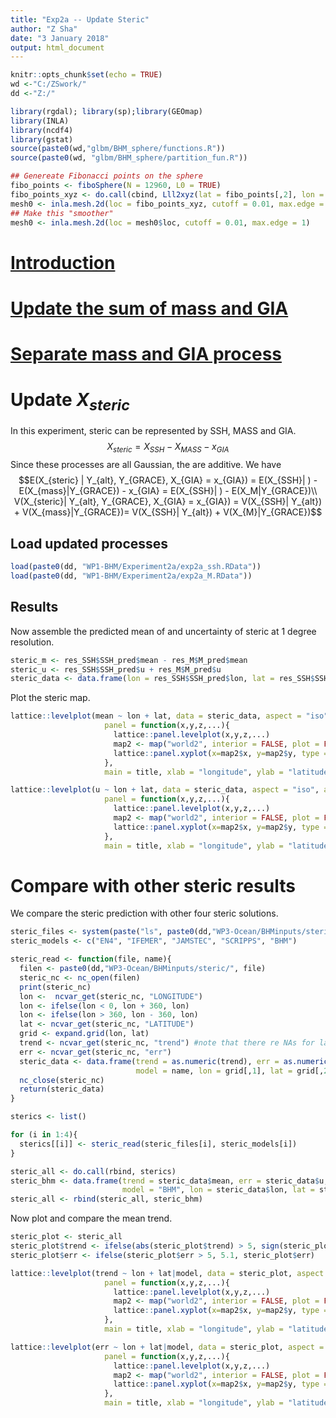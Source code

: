 ```yaml
---
title: "Exp2a -- Update Steric"
author: "Z Sha"
date: "3 January 2018"
output: html_document
---
```


```r
knitr::opts_chunk$set(echo = TRUE)
wd <-"C:/ZSwork/"
dd <-"Z:/"

library(rgdal); library(sp);library(GEOmap)
library(INLA)
library(ncdf4)
library(gstat)
source(paste0(wd,"glbm/BHM_sphere/functions.R"))
source(paste0(wd, "glbm/BHM_sphere/partition_fun.R"))

## Genereate Fibonacci points on the sphere
fibo_points <- fiboSphere(N = 12960, L0 = TRUE)
fibo_points_xyz <- do.call(cbind, Lll2xyz(lat = fibo_points[,2], lon = fibo_points[,1]))
mesh0 <- inla.mesh.2d(loc = fibo_points_xyz, cutoff = 0.01, max.edge = 1)
## Make this "smoother"
mesh0 <- inla.mesh.2d(loc = mesh0$loc, cutoff = 0.01, max.edge = 1)
```

# [Introduction](Exp2a1)

# [Update the sum of mass and GIA](Exp2a2)

# [Separate mass and GIA process](Exp2a3)

# Update $X_{steric}$

In this experiment, steric can be represented by SSH, MASS and GIA. 
$$X_{steric} = X_{SSH} - X_{MASS} - x_{GIA}$$
Since these processes are all Gaussian, the are additive. We have 
$$E(X_{steric} | Y_{alt}, Y_{GRACE}, X_{GIA} = x_{GIA}) = E(X_{SSH}| ) - E(X_{mass}|Y_{GRACE}) - x_{GIA} = E(X_{SSH}| ) - E(X_M|Y_{GRACE})\\
V(X_{steric}| Y_{alt}, Y_{GRACE}, X_{GIA} = x_{GIA}) = V(X_{SSH}| Y_{alt}) + V(X_{mass}|Y_{GRACE})= V(X_{SSH}| Y_{alt}) + V(X_{M}|Y_{GRACE})$$

## Load updated processes
```r
load(paste0(dd, "WP1-BHM/Experiment2a/exp2a_ssh.RData"))
load(paste0(dd, "WP1-BHM/Experiment2a/exp2a_M.RData"))
```

## Results

Now assemble the predicted mean of and uncertainty of steric at 1 degree resolution.
```r
steric_m <- res_SSH$SSH_pred$mean - res_M$M_pred$mean
steric_u <- res_SSH$SSH_pred$u + res_M$M_pred$u
steric_data <- data.frame(lon = res_SSH$SSH_pred$lon, lat = res_SSH$SSH_pred$lat, mean = steric_m, u = steric_u)

```

Plot the steric map.
```r
lattice::levelplot(mean ~ lon + lat, data = steric_data, aspect = "iso",  at = seq(-5, 5, 1),
                     panel = function(x,y,z,...){
                       lattice::panel.levelplot(x,y,z,...)
                       map2 <- map("world2", interior = FALSE, plot = FALSE)
                       lattice::panel.xyplot(x=map2$x, y=map2$y, type = "l", col = "black")
                     },
                     main = title, xlab = "longitude", ylab = "latitude")

lattice::levelplot(u ~ lon + lat, data = steric_data, aspect = "iso", at = seq(0, 4, 0.5),
                     panel = function(x,y,z,...){
                       lattice::panel.levelplot(x,y,z,...)
                       map2 <- map("world2", interior = FALSE, plot = FALSE)
                       lattice::panel.xyplot(x=map2$x, y=map2$y, type = "l", col = "black")
                     },
                     main = title, xlab = "longitude", ylab = "latitude")
```

# Compare with other steric results

We compare the steric prediction with other four steric solutions.

```r
steric_files <- system(paste("ls", paste0(dd,"WP3-Ocean/BHMinputs/steric/")), intern = TRUE)
steric_models <- c("EN4", "IFEMER", "JAMSTEC", "SCRIPPS", "BHM")

steric_read <- function(file, name){
  filen <- paste0(dd,"WP3-Ocean/BHMinputs/steric/", file)
  steric_nc <- nc_open(filen)
  print(steric_nc)
  lon <-  ncvar_get(steric_nc, "LONGITUDE")
  lon <- ifelse(lon < 0, lon + 360, lon)
  lon <- ifelse(lon > 360, lon - 360, lon)
  lat <- ncvar_get(steric_nc, "LATITUDE")
  grid <- expand.grid(lon, lat)
  trend <- ncvar_get(steric_nc, "trend") #note that there re NAs for land datat
  err <- ncvar_get(steric_nc, "err")
  steric_data <- data.frame(trend = as.numeric(trend), err = as.numeric(err), 
                            model = name, lon = grid[,1], lat = grid[,2])
  nc_close(steric_nc)
  return(steric_data)
}

sterics <- list()

for (i in 1:4){
  sterics[[i]] <- steric_read(steric_files[i], steric_models[i])
}

steric_all <- do.call(rbind, sterics)
steric_bhm <- data.frame(trend = steric_data$mean, err = steric_data$u, 
                         model = "BHM", lon = steric_data$lon, lat = steric_data$lat)
steric_all <- rbind(steric_all, steric_bhm)

```

Now plot and compare the mean trend.
```r
steric_plot <- steric_all
steric_plot$trend <- ifelse(abs(steric_plot$trend) > 5, sign(steric_plot$trend)*5.5, steric_plot$trend)
steric_plot$err <- ifelse(steric_plot$err > 5, 5.1, steric_plot$err)

lattice::levelplot(trend ~ lon + lat|model, data = steric_plot, aspect = "iso",  
                     panel = function(x,y,z,...){
                       lattice::panel.levelplot(x,y,z,...)
                       map2 <- map("world2", interior = FALSE, plot = FALSE)
                       lattice::panel.xyplot(x=map2$x, y=map2$y, type = "l", col = "black")
                     },
                     main = title, xlab = "longitude", ylab = "latitude")

lattice::levelplot(err ~ lon + lat|model, data = steric_plot, aspect = "iso",  
                     panel = function(x,y,z,...){
                       lattice::panel.levelplot(x,y,z,...)
                       map2 <- map("world2", interior = FALSE, plot = FALSE)
                       lattice::panel.xyplot(x=map2$x, y=map2$y, type = "l", col = "black")
                     },
                     main = title, xlab = "longitude", ylab = "latitude")
```

